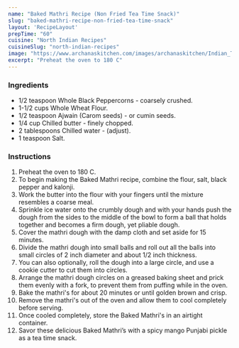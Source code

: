 ---
name: "Baked Mathri Recipe (Non Fried Tea Time Snack)"
slug: "baked-mathri-recipe-non-fried-tea-time-snack"
layout: 'RecipeLayout'
prepTime: "60"
cuisine: "North Indian Recipes"
cuisineSlug: "north-indian-recipes"
image: "https://www.archanaskitchen.com/images/archanaskitchen/Indian_Tea_Time_Snacks/Philips_Airfryer_Mathri_Recipe_Healthy_Whole_Wheat_Flour-6_400.jpg"
excerpt: "Preheat the oven to 180 C"
---

### Ingredients

- 1/2 teaspoon Whole Black Peppercorns - coarsely crushed.
- 1-1/2 cups Whole Wheat Flour.
- 1/2 teaspoon Ajwain (Carom seeds) - or cumin seeds.
- 1/4 cup Chilled butter - finely chopped.
- 2 tablespoons Chilled water - (adjust).
- 1 teaspoon Salt.

### Instructions

1. Preheat the oven to 180 C.
1. To begin making the Baked Mathri recipe, combine the flour, salt, black pepper and kalonji.
1. Work the butter into the flour with your fingers until the mixture resembles a coarse meal.
1. Sprinkle ice water onto the crumbly dough and with your hands push the dough from the sides to the middle of the bowl to form a ball that holds together and becomes a firm dough, yet pliable dough.
1. Cover the mathri dough with the damp cloth and set aside for 15 minutes.
1. Divide the mathri dough into small balls and roll out all the balls into small circles of 2 inch diameter and about 1/2 inch thickness.
1. You can also optionally, roll the dough into a large circle, and use a cookie cutter to cut them into circles.
1. Arrange the mathri dough circles on a greased baking sheet and prick them evenly with a fork, to prevent them from puffing while in the oven.
1. Bake the mathri's for about 20 minutes or until golden brown and crisp.
1. Remove the mathri's out of the oven and allow them to cool completely before serving.
1. Once cooled completely, store the Baked Mathri's in an airtight container.
1. Savor these delicious Baked Mathri’s with a spicy mango Punjabi pickle as a tea time snack.
